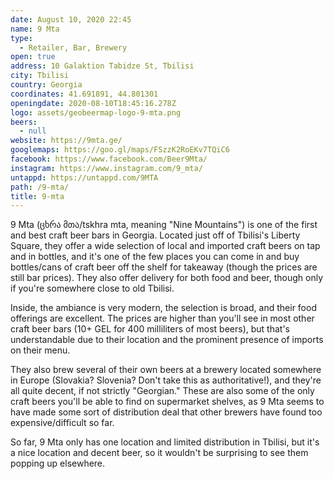 ```yaml
---
date: August 10, 2020 22:45
name: 9 Mta
type:
  - Retailer, Bar, Brewery
open: true
address: 10 Galaktion Tabidze St, Tbilisi
city: Tbilisi
country: Georgia
coordinates: 41.691891, 44.801301
openingdate: 2020-08-10T18:45:16.278Z
logo: assets/geobeermap-logo-9-mta.png
beers:
  - null
website: https://9mta.ge/
googlemaps: https://goo.gl/maps/FSzzK2RoEKv7TQiC6
facebook: https://www.facebook.com/Beer9Mta/
instagram: https://www.instagram.com/9_mta/
untappd: https://untappd.com/9MTA
path: /9-mta/
title: 9-mta
---
```

9 Mta (ცხრა მთა/tskhra mta, meaning "Nine Mountains") is one of the first and best craft beer bars in Georgia. Located just off of Tbilisi's Liberty Square, they offer a wide selection of local and imported craft beers on tap and in bottles, and it's one of the few places you can come in and buy bottles/cans of craft beer off the shelf for takeaway (though the prices are still bar prices). They also offer delivery for both food and beer, though only if you're somewhere close to old Tbilisi. 

Inside, the ambiance is very modern, the selection is broad, and their food offerings are excellent. The prices are higher than you'll see in most other craft beer bars (10+ GEL for 400 milliliters of most beers), but that's understandable due to their location and the prominent presence of imports on their menu.

They also brew several of their own beers at a brewery located somewhere in Europe (Slovakia? Slovenia? Don't take this as authoritative!), and they're all quite decent, if not strictly "Georgian." These are also some of the only craft beers you'll be able to find on supermarket shelves, as 9 Mta seems to have made some sort of distribution deal that other brewers have found too expensive/difficult so far. 

So far, 9 Mta only has one location and limited distribution in Tbilisi, but it's a nice location and decent beer, so it wouldn't be surprising to see them popping up elsewhere. 